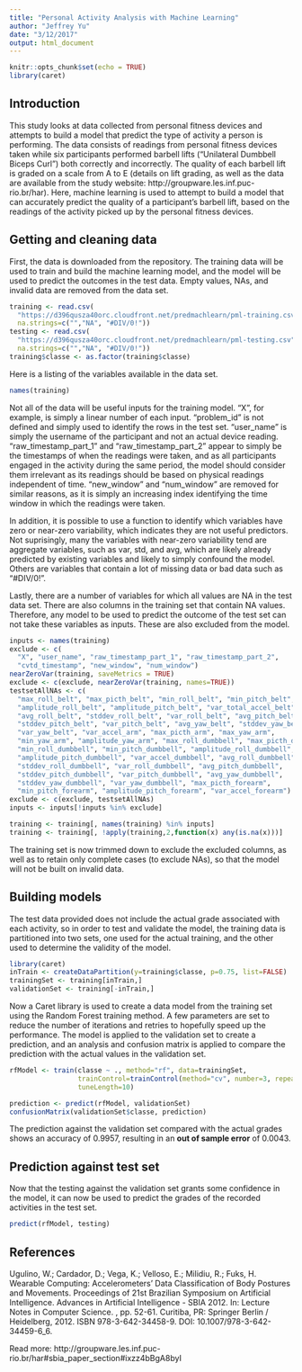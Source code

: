 ```yaml
---
title: "Personal Activity Analysis with Machine Learning"
author: "Jeffrey Yu"
date: "3/12/2017"
output: html_document
---
```


```r
knitr::opts_chunk$set(echo = TRUE)
library(caret)
```

## Introduction

This study looks at data collected from personal fitness devices and attempts to
build a model that predict the type of activity a person is performing. The data
consists of readings from personal fitness devices taken while six participants
performed barbell lifts ("Unilateral Dumbbell Biceps Curl") both correctly and
incorrectly. The quality of each barbell lift is graded on a scale from A to E
(details on lift grading, as well as the data are available from the study
website: http://groupware.les.inf.puc-rio.br/har). Here, machine learning is
used to attempt to build a model that can accurately predict the quality of a
participant's barbell lift, based on the readings of the activity picked up by
the personal fitness devices.

## Getting and cleaning data

First, the data is downloaded from the repository. The training data will be
used to train and build the machine learning model, and the model will be used
to predict the outcomes in the test data. Empty values, NAs, and invalid data
are removed from the data set.

```r
training <- read.csv(
  "https://d396qusza40orc.cloudfront.net/predmachlearn/pml-training.csv",
  na.strings=c("","NA", "#DIV/0!"))
testing <- read.csv(
  "https://d396qusza40orc.cloudfront.net/predmachlearn/pml-testing.csv",
  na.strings=c("","NA", "#DIV/0!"))
training$classe <- as.factor(training$classe)
```

Here is a listing of the variables available in the data set.
```r
names(training)
```

Not all of the data will be useful inputs for the training model. "X", for
example, is simply a linear number of each input. "problem_id" is not defined
and simply used to identify the rows in the test set. "user_name" is simply the
username of the participant and not an actual device reading. 
"raw_timestamp_part_1" and "raw_timestamp_part_2" appear to simply be the
timestamps of when the readings were taken, and as all participants engaged
in the activity during the same period, the model should consider them
irrelevant as its readings should be based on physical readings independent
of time. "new_window" and "num_window" are removed for similar reasons, as
it is simply an increasing index identifying the time window in which the
readings were taken.

In addition, it is possible to use a function to identify which variables have
zero or near-zero variability, which indicates they are not useful predictors.
Not suprisingly, many the variables with near-zero variability tend are
aggregate variables, such as var, std, and avg, which are likely already
predicted by existing variables and likely to simply confound the model. Others
are variables that contain a lot of missing data or bad data such as "#DIV/0!".

Lastly, there are a number of variables for which all values are NA in the test
data set. There are also columns in the training set that contain NA values.
Therefore, any model to be used to predict the outcome of the test set can not
take these variables as inputs. These are also excluded from the model.
```r
inputs <- names(training)
exclude <- c(
  "X", "user_name", "raw_timestamp_part_1", "raw_timestamp_part_2", 
  "cvtd_timestamp", "new_window", "num_window")
nearZeroVar(training, saveMetrics = TRUE)
exclude <- c(exclude, nearZeroVar(training, names=TRUE))
testsetAllNAs <- c(
  "max_roll_belt", "max_picth_belt", "min_roll_belt", "min_pitch_belt",
  "amplitude_roll_belt", "amplitude_pitch_belt", "var_total_accel_belt",
  "avg_roll_belt", "stddev_roll_belt", "var_roll_belt", "avg_pitch_belt",
  "stddev_pitch_belt", "var_pitch_belt", "avg_yaw_belt", "stddev_yaw_belt",
  "var_yaw_belt", "var_accel_arm", "max_picth_arm", "max_yaw_arm",
  "min_yaw_arm", "amplitude_yaw_arm", "max_roll_dumbbell", "max_picth_dumbbell",
  "min_roll_dumbbell", "min_pitch_dumbbell", "amplitude_roll_dumbbell", 
  "amplitude_pitch_dumbbell", "var_accel_dumbbell", "avg_roll_dumbbell", 
  "stddev_roll_dumbbell", "var_roll_dumbbell", "avg_pitch_dumbbell", 
  "stddev_pitch_dumbbell", "var_pitch_dumbbell", "avg_yaw_dumbbell",
  "stddev_yaw_dumbbell", "var_yaw_dumbbell", "max_picth_forearm",
  "min_pitch_forearm", "amplitude_pitch_forearm", "var_accel_forearm")
exclude <- c(exclude, testsetAllNAs)
inputs <- inputs[!inputs %in% exclude]

training <- training[, names(training) %in% inputs]
training <- training[, !apply(training,2,function(x) any(is.na(x)))]
```

The training set is now trimmed down to exclude the excluded columns, as well
as to retain only complete cases (to exclude NAs), so that the model will not
be built on invalid data.

## Building models

The test data provided does not include the actual grade associated with each
activity, so in order to test and validate the model, the training data is
partitioned into two sets, one used for the actual training, and the other used
to determine the validity of the model.

```r
library(caret)
inTrain <- createDataPartition(y=training$classe, p=0.75, list=FALSE)
trainingSet <- training[inTrain,]
validationSet <- training[-inTrain,]
```

Now a Caret library is used to create a data model from the training set using
the Random Forest training method. A few parameters are set to reduce the number
of iterations and retries to hopefully speed up the performance. The model is
applied to the validation set to create a prediction, and an analysis and
confusion matrix is applied to compare the prediction with the actual values in
the validation set.

```r
rfModel <- train(classe ~ ., method="rf", data=trainingSet, 
                 trainControl=trainControl(method="cv", number=3, repeats=2),
                 tuneLength=10)

prediction <- predict(rfModel, validationSet)
confusionMatrix(validationSet$classe, prediction)
```

The prediction against the validation set compared with the actual grades shows
an accuracy of 0.9957, resulting in an __out of sample error__ of 0.0043.

## Prediction against test set

Now that the testing against the validation set grants some confidence in the
model, it can now be used to predict the grades of the recorded activities in
the test set.

```r
predict(rfModel, testing)
```

## References

Ugulino, W.; Cardador, D.; Vega, K.; Velloso, E.; Milidiu, R.; Fuks, H. Wearable
Computing: Accelerometers' Data Classification of Body Postures and Movements.
Proceedings of 21st Brazilian Symposium on Artificial Intelligence. Advances in
Artificial Intelligence - SBIA 2012. In: Lecture Notes in Computer Science. ,
pp. 52-61. Curitiba, PR: Springer Berlin / Heidelberg, 2012.
ISBN 978-3-642-34458-9. DOI: 10.1007/978-3-642-34459-6_6.

Read more: http://groupware.les.inf.puc-rio.br/har#sbia_paper_section#ixzz4bBgA8byI